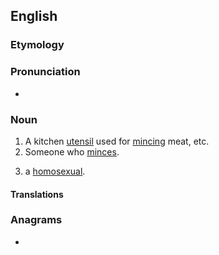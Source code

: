 ==English==

===Etymology===
{{suffix|en|mince|er}}

===Pronunciation===
* {{audio|en|En-au-mincer.ogg|Audio (AU)}}

===Noun===
{{en-noun}}

# A kitchen [[utensil]] used for [[mince|mincing]] meat, etc.
# Someone who [[mince|minces]].
# {{lb|en|British|slang|derogatory}} a [[homosexual]].

====Translations====
{{trans-see|a kitchen utensil used for mincing meat|meatgrinder}}

===Anagrams===
* {{anagrams|en|a=ceimnr|crimen}}